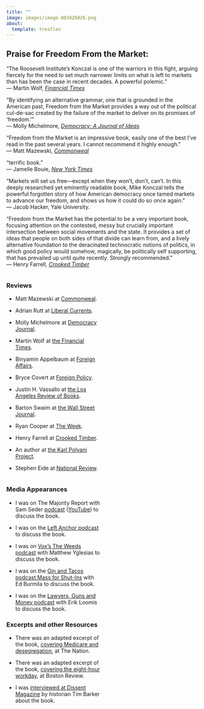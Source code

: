 ```yaml
---
title: ""
image: images/image-803426826.png
about:
  template: trestles
---
```


## **Praise for Freedom From the Market:**

"The Roosevelt Institute's Konczal is one of the warriors in this fight, arguing fiercely for the need to set much narrower limits on what is left to markets than has been the case in recent decades. A powerful polemic."\
--- Martin Wolf, [*Financial Times*](https://www.ft.com/content/239f31cb-57a3-43d3-ab3d-d18d068f4994)

"By identifying an alternative grammar, one that is grounded in the American past, Freedom from the Market provides a way out of the political cul-de-sac created by the failure of the market to deliver on its promises of 'freedom.'"\
--- Molly Michelmore, [*Democracy: A Journal of Ideas*](https://democracyjournal.org/magazine/61/freedoms-just-another-word/)

"Freedom from the Market is an impressive book, easily one of the best I've read in the past several years. I cannot recommend it highly enough."\
--- Matt Mazewski, [*Commonweal*](https://www.commonwealmagazine.org/polanyi-ish)

"terrific book."\
--- Jamelle Bouie, [*New York Times*](https://twitter.com/jbouie/status/1450470921001750528)

"Markets will set us free---except when they won't, don't, can't. In this deeply researched yet eminently readable book, Mike Konczal tells the powerful forgotten story of how American democracy once tamed markets to advance our freedom, and shows us how it could do so once again."\
--- Jacob Hacker, Yale University.

"Freedom from the Market has the potential to be a very important book, focusing attention on the contested, messy but crucially important intersection between social movements and the state. It provides a set of ideas that people on both sides of that divide can learn from, and a lively alternative foundation to the deracinated technocratic notions of politics, in which good policy would somehow, magically, be politically self supporting, that has prevailed up until quite recently. Strongly recommended."\
--- Henry Farrell, [*Crooked Timber*](https://crookedtimber.org/2021/01/26/freedom-from-the-market/)

::: {.column width="49%"}
### Reviews

-   Matt Mazewski at [Commonweal](https://www.commonwealmagazine.org/polanyi-ish).

-   Adrian Rutt at [Liberal Currents](https://www.liberalcurrents.com/freedom-and-the-common-good-mike-konczals-emfreedom-from-the-market-em/).

-   Molly Michelmore at [Democracy Journal](https://democracyjournal.org/magazine/61/freedoms-just-another-word/).

-   Martin Wolf at [the Financial Times](https://www.ft.com/content/239f31cb-57a3-43d3-ab3d-d18d068f4994).

-   Binyamin Appelbaum at [Foreign Affairs](https://www.foreignaffairs.com/reviews/review-essay/2021-02-16/market-value).

-   Bryce Covert at [Foreign Policy](https://foreignpolicy.com/2021/02/06/social-welfare-is-as-american-as-apple-pie/).

-   Justin H. Vassallo at [the Los Angeles Review of Books](https://lareviewofbooks.org/article/resisting-market-rule/).

-   Barton Swaim at [the Wall Street Journal](https://www.wsj.com/articles/politics-of-markets-and-morals-11611961820).

-   Ryan Cooper at [The Week](https://theweek.com/articles/963196/america-forgotten-how-free).

-   Henry Farrell at [Crooked Timber](https://crookedtimber.org/2021/01/26/freedom-from-the-market/).

-   An author at [the Karl Polyani Project](https://karlpolanyiproject.blogspot.com/2021/01/polanyi-goes-to-america.html).

-   Stephen Eide at [National Review](https://www.nationalreview.com/2021/01/americas-supposedly-socialist-history/).
:::

::: {.column width="49%"}
### Media Appearances

-   I was on The Majority Report with Sam Seder [podcast](https://majorityreportradio.com/2021/01/27/1-27-americas-fight-to-liberate-itself-from-the-grip-of-the-market-w-mike-konczal) ([YouTube](https://www.youtube.com/watch?v=6i9XRNUNx8c)) to discuss the book.

-   I was on the [Left Anchor podcast](https://leftanchor.podbean.com/e/episode-175-americas-tradition-of-egalitarian-freedom-with-mike-konczal/) to discuss the book.

-   I was on [Vox's The Weeds podcast](https://www.stitcher.com/show/voxs-the-weeds/episode/freedom-from-markets-81017167) with Matthew Yglesias to discuss the book.

-   I was on the [Gin and Tacos podcast Mass for Shut-Ins](https://massforshutins.libsyn.com/030-mike-konczal-freedom-from-the-market-2021) with Ed Burmila to discuss the book.

-   I was on the [Lawyers, Guns and Money podcast](https://www.lawyersgunsmoneyblog.com/2021/01/lgm-podcast-market) with Erik Loomis to discuss the book.

### Excerpts and other Resources

-   There was an adapted excerpt of the book, [covering Medicare and desegregation](https://www.thenation.com/article/politics/health-care-freedom-medicare/), at The Nation.

-   There was an adapted excerpt of the book, [covering the eight-hour workday](http://bostonreview.net/class-inequality-law-justice/mike-konczal-time-universal-measure-freedom), at Boston Review.

-   I was [interviewed at Dissent Magazine](https://www.dissentmagazine.org/online_articles/life-beyond-markets-mike-konczal) by historian Tim Barker about the book.
:::
